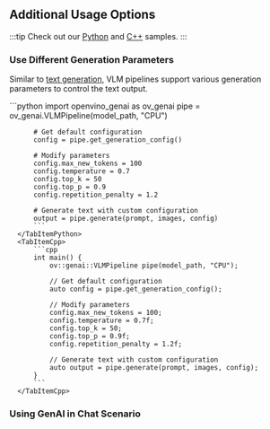 
## Additional Usage Options

:::tip
Check out our [Python](https://github.com/openvinotoolkit/openvino.genai/tree/master/samples/python/) and [C++](https://github.com/openvinotoolkit/openvino.genai/tree/master/samples/cpp) samples.
:::

### Use Different Generation Parameters

Similar to [text generation](/docs/use-cases/text-generation/#use-different-generation-parameters), VLM pipelines support various generation parameters to control the text output.

<BasicGenerationConfiguration>
  <LanguageTabs>
      <TabItemPython>
          ```python
          import openvino_genai as ov_genai
          pipe = ov_genai.VLMPipeline(model_path, "CPU")

          # Get default configuration
          config = pipe.get_generation_config()

          # Modify parameters
          config.max_new_tokens = 100
          config.temperature = 0.7
          config.top_k = 50
          config.top_p = 0.9
          config.repetition_penalty = 1.2

          # Generate text with custom configuration
          output = pipe.generate(prompt, images, config)
          ```
      </TabItemPython>
      <TabItemCpp>
          ```cpp
          int main() {
              ov::genai::VLMPipeline pipe(model_path, "CPU");

              // Get default configuration
              auto config = pipe.get_generation_config();

              // Modify parameters
              config.max_new_tokens = 100;
              config.temperature = 0.7f;
              config.top_k = 50;
              config.top_p = 0.9f;
              config.repetition_penalty = 1.2f;

              // Generate text with custom configuration
              auto output = pipe.generate(prompt, images, config);
          }
          ```
      </TabItemCpp>
  </LanguageTabs>
</BasicGenerationConfiguration>

### Using GenAI in Chat Scenario
